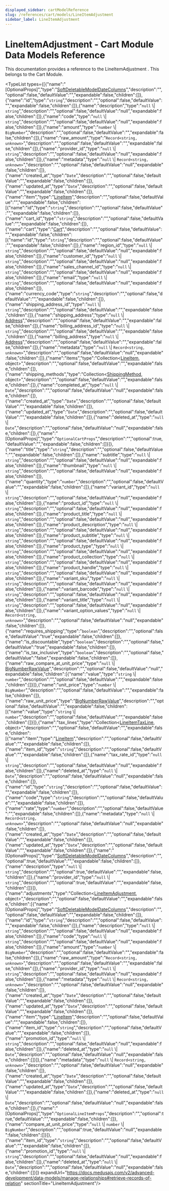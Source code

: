 ```yaml
---
displayed_sidebar: cartModelReference
slug: /references/cart/models/LineItemAdjustment
sidebar_label: LineItemAdjustment
---
```



# LineItemAdjustment - Cart Module Data Models Reference

This documentation provides a reference to the LineItemAdjustment . This belongs to the Cart Module.

<TypeList types={[{"name":"[OptionalProps]","type":"[SoftDeletableModelDateColumns](../../../types/DAL/types/types.DAL.SoftDeletableModelDateColumns/page.mdx)","description":"","optional":false,"defaultValue":"","expandable":false,"children":[]},{"name":"id","type":"`string`","description":"","optional":false,"defaultValue":"","expandable":false,"children":[]},{"name":"description","type":"`null` \\| `string`","description":"","optional":false,"defaultValue":"null","expandable":false,"children":[]},{"name":"code","type":"`null` \\| `string`","description":"","optional":false,"defaultValue":"null","expandable":false,"children":[]},{"name":"amount","type":"`number` \\| `BigNumber`","description":"","optional":false,"defaultValue":"","expandable":false,"children":[]},{"name":"raw_amount","type":"`Record<string, unknown>`","description":"","optional":false,"defaultValue":"","expandable":false,"children":[]},{"name":"provider_id","type":"`null` \\| `string`","description":"","optional":false,"defaultValue":"null","expandable":false,"children":[]},{"name":"metadata","type":"`null` \\| `Record<string, unknown>`","description":"","optional":false,"defaultValue":"null","expandable":false,"children":[]},{"name":"created_at","type":"`Date`","description":"","optional":false,"defaultValue":"","expandable":false,"children":[]},{"name":"updated_at","type":"`Date`","description":"","optional":false,"defaultValue":"","expandable":false,"children":[]},{"name":"item","type":"[LineItem](../cart_models.LineItem/page.mdx)","description":"","optional":false,"defaultValue":"","expandable":false,"children":[{"name":"id","type":"`string`","description":"","optional":false,"defaultValue":"","expandable":false,"children":[]},{"name":"cart_id","type":"`string`","description":"","optional":false,"defaultValue":"","expandable":false,"children":[]},{"name":"cart","type":"[Cart](../cart_models.Cart/page.mdx)","description":"","optional":false,"defaultValue":"","expandable":false,"children":[{"name":"id","type":"`string`","description":"","optional":false,"defaultValue":"","expandable":false,"children":[]},{"name":"region_id","type":"`null` \\| `string`","description":"","optional":false,"defaultValue":"null","expandable":false,"children":[]},{"name":"customer_id","type":"`null` \\| `string`","description":"","optional":false,"defaultValue":"null","expandable":false,"children":[]},{"name":"sales_channel_id","type":"`null` \\| `string`","description":"","optional":false,"defaultValue":"null","expandable":false,"children":[]},{"name":"email","type":"`null` \\| `string`","description":"","optional":false,"defaultValue":"null","expandable":false,"children":[]},{"name":"currency_code","type":"`string`","description":"","optional":false,"defaultValue":"","expandable":false,"children":[]},{"name":"shipping_address_id","type":"`null` \\| `string`","description":"","optional":false,"defaultValue":"","expandable":false,"children":[]},{"name":"shipping_address","type":"`null` \\| [Address](../cart_models.Address/page.mdx)","description":"","optional":false,"defaultValue":"","expandable":false,"children":[]},{"name":"billing_address_id","type":"`null` \\| `string`","description":"","optional":false,"defaultValue":"","expandable":false,"children":[]},{"name":"billing_address","type":"`null` \\| [Address](../cart_models.Address/page.mdx)","description":"","optional":false,"defaultValue":"","expandable":false,"children":[]},{"name":"metadata","type":"`null` \\| `Record<string, unknown>`","description":"","optional":false,"defaultValue":"null","expandable":false,"children":[]},{"name":"items","type":"Collection&#60;[LineItem](../cart_models.LineItem/page.mdx), object&#62;","description":"","optional":false,"defaultValue":"","expandable":false,"children":[]},{"name":"shipping_methods","type":"Collection&#60;[ShippingMethod](../cart_models.ShippingMethod/page.mdx), object&#62;","description":"","optional":false,"defaultValue":"","expandable":false,"children":[]},{"name":"completed_at","type":"`null` \\| `Date`","description":"","optional":false,"defaultValue":"null","expandable":false,"children":[]},{"name":"created_at","type":"`Date`","description":"","optional":false,"defaultValue":"","expandable":false,"children":[]},{"name":"updated_at","type":"`Date`","description":"","optional":false,"defaultValue":"","expandable":false,"children":[]},{"name":"deleted_at","type":"`null` \\| `Date`","description":"","optional":false,"defaultValue":"null","expandable":false,"children":[]},{"name":"[OptionalProps]","type":"`OptionalCartProps`","description":"","optional":true,"defaultValue":"","expandable":false,"children":[]}]},{"name":"title","type":"`string`","description":"","optional":false,"defaultValue":"","expandable":false,"children":[]},{"name":"subtitle","type":"`null` \\| `string`","description":"","optional":false,"defaultValue":"null","expandable":false,"children":[]},{"name":"thumbnail","type":"`null` \\| `string`","description":"","optional":false,"defaultValue":"null","expandable":false,"children":[]},{"name":"quantity","type":"`number`","description":"","optional":false,"defaultValue":"","expandable":false,"children":[]},{"name":"variant_id","type":"`null` \\| `string`","description":"","optional":false,"defaultValue":"null","expandable":false,"children":[]},{"name":"product_id","type":"`null` \\| `string`","description":"","optional":false,"defaultValue":"null","expandable":false,"children":[]},{"name":"product_title","type":"`null` \\| `string`","description":"","optional":false,"defaultValue":"null","expandable":false,"children":[]},{"name":"product_description","type":"`null` \\| `string`","description":"","optional":false,"defaultValue":"null","expandable":false,"children":[]},{"name":"product_subtitle","type":"`null` \\| `string`","description":"","optional":false,"defaultValue":"null","expandable":false,"children":[]},{"name":"product_type","type":"`null` \\| `string`","description":"","optional":false,"defaultValue":"null","expandable":false,"children":[]},{"name":"product_collection","type":"`null` \\| `string`","description":"","optional":false,"defaultValue":"null","expandable":false,"children":[]},{"name":"product_handle","type":"`null` \\| `string`","description":"","optional":false,"defaultValue":"null","expandable":false,"children":[]},{"name":"variant_sku","type":"`null` \\| `string`","description":"","optional":false,"defaultValue":"null","expandable":false,"children":[]},{"name":"variant_barcode","type":"`null` \\| `string`","description":"","optional":false,"defaultValue":"null","expandable":false,"children":[]},{"name":"variant_title","type":"`null` \\| `string`","description":"","optional":false,"defaultValue":"null","expandable":false,"children":[]},{"name":"variant_option_values","type":"`null` \\| `Record<string, unknown>`","description":"","optional":false,"defaultValue":"null","expandable":false,"children":[]},{"name":"requires_shipping","type":"`boolean`","description":"","optional":false,"defaultValue":"true","expandable":false,"children":[]},{"name":"is_discountable","type":"`boolean`","description":"","optional":false,"defaultValue":"true","expandable":false,"children":[]},{"name":"is_tax_inclusive","type":"`boolean`","description":"","optional":false,"defaultValue":"false","expandable":false,"children":[]},{"name":"raw_compare_at_unit_price","type":"`null` \\| [BigNumberRawValue](../../../types/types/types.BigNumberRawValue/page.mdx)","description":"","optional":false,"defaultValue":"null","expandable":false,"children":[{"name":"value","type":"`string` \\| `number`","description":"","optional":false,"defaultValue":"","expandable":false,"children":[]}]},{"name":"unit_price","type":"`number` \\| `BigNumber`","description":"","optional":false,"defaultValue":"","expandable":false,"children":[]},{"name":"raw_unit_price","type":"[BigNumberRawValue](../../../types/types/types.BigNumberRawValue/page.mdx)","description":"","optional":false,"defaultValue":"","expandable":false,"children":[{"name":"value","type":"`string` \\| `number`","description":"","optional":false,"defaultValue":"","expandable":false,"children":[]}]},{"name":"tax_lines","type":"Collection&#60;[LineItemTaxLine](../cart_models.LineItemTaxLine/page.mdx), object&#62;","description":"","optional":false,"defaultValue":"","expandable":false,"children":[{"name":"item","type":"[LineItem](../cart_models.LineItem/page.mdx)","description":"","optional":false,"defaultValue":"","expandable":false,"children":[]},{"name":"item_id","type":"`string`","description":"","optional":false,"defaultValue":"","expandable":false,"children":[]},{"name":"tax_rate_id","type":"`null` \\| `string`","description":"","optional":false,"defaultValue":"null","expandable":false,"children":[]},{"name":"deleted_at","type":"`null` \\| `Date`","description":"","optional":false,"defaultValue":"null","expandable":false,"children":[]},{"name":"id","type":"`string`","description":"","optional":false,"defaultValue":"","expandable":false,"children":[]},{"name":"code","type":"`string`","description":"","optional":false,"defaultValue":"","expandable":false,"children":[]},{"name":"rate","type":"`number`","description":"","optional":false,"defaultValue":"","expandable":false,"children":[]},{"name":"metadata","type":"`null` \\| `Record<string, unknown>`","description":"","optional":false,"defaultValue":"null","expandable":false,"children":[]},{"name":"created_at","type":"`Date`","description":"","optional":false,"defaultValue":"","expandable":false,"children":[]},{"name":"updated_at","type":"`Date`","description":"","optional":false,"defaultValue":"","expandable":false,"children":[]},{"name":"[OptionalProps]","type":"[SoftDeletableModelDateColumns](../../../types/DAL/types/types.DAL.SoftDeletableModelDateColumns/page.mdx)","description":"","optional":true,"defaultValue":"","expandable":false,"children":[]},{"name":"description","type":"`null` \\| `string`","description":"","optional":true,"defaultValue":"","expandable":false,"children":[]},{"name":"provider_id","type":"`null` \\| `string`","description":"","optional":true,"defaultValue":"","expandable":false,"children":[]}]},{"name":"adjustments","type":"Collection&#60;[LineItemAdjustment](page.mdx), object&#62;","description":"","optional":false,"defaultValue":"","expandable":false,"children":[{"name":"[OptionalProps]","type":"[SoftDeletableModelDateColumns](../../../types/DAL/types/types.DAL.SoftDeletableModelDateColumns/page.mdx)","description":"","optional":false,"defaultValue":"","expandable":false,"children":[]},{"name":"id","type":"`string`","description":"","optional":false,"defaultValue":"","expandable":false,"children":[]},{"name":"description","type":"`null` \\| `string`","description":"","optional":false,"defaultValue":"null","expandable":false,"children":[]},{"name":"code","type":"`null` \\| `string`","description":"","optional":false,"defaultValue":"null","expandable":false,"children":[]},{"name":"amount","type":"`number` \\| `BigNumber`","description":"","optional":false,"defaultValue":"","expandable":false,"children":[]},{"name":"raw_amount","type":"`Record<string, unknown>`","description":"","optional":false,"defaultValue":"","expandable":false,"children":[]},{"name":"provider_id","type":"`null` \\| `string`","description":"","optional":false,"defaultValue":"null","expandable":false,"children":[]},{"name":"metadata","type":"`null` \\| `Record<string, unknown>`","description":"","optional":false,"defaultValue":"null","expandable":false,"children":[]},{"name":"created_at","type":"`Date`","description":"","optional":false,"defaultValue":"","expandable":false,"children":[]},{"name":"updated_at","type":"`Date`","description":"","optional":false,"defaultValue":"","expandable":false,"children":[]},{"name":"item","type":"[LineItem](../cart_models.LineItem/page.mdx)","description":"","optional":false,"defaultValue":"","expandable":false,"children":[]},{"name":"item_id","type":"`string`","description":"","optional":false,"defaultValue":"","expandable":false,"children":[]},{"name":"promotion_id","type":"`null` \\| `string`","description":"","optional":false,"defaultValue":"null","expandable":false,"children":[]},{"name":"deleted_at","type":"`null` \\| `Date`","description":"","optional":false,"defaultValue":"null","expandable":false,"children":[]}]},{"name":"metadata","type":"`null` \\| `Record<string, unknown>`","description":"","optional":false,"defaultValue":"null","expandable":false,"children":[]},{"name":"created_at","type":"`Date`","description":"","optional":false,"defaultValue":"","expandable":false,"children":[]},{"name":"updated_at","type":"`Date`","description":"","optional":false,"defaultValue":"","expandable":false,"children":[]},{"name":"deleted_at","type":"`null` \\| `Date`","description":"","optional":false,"defaultValue":"null","expandable":false,"children":[]},{"name":"[OptionalProps]","type":"`OptionalLineItemProps`","description":"","optional":true,"defaultValue":"","expandable":false,"children":[]},{"name":"compare_at_unit_price","type":"`null` \\| `number` \\| `BigNumber`","description":"","optional":true,"defaultValue":"null","expandable":false,"children":[]}]},{"name":"item_id","type":"`string`","description":"","optional":false,"defaultValue":"","expandable":false,"children":[]},{"name":"promotion_id","type":"`null` \\| `string`","description":"","optional":false,"defaultValue":"null","expandable":false,"children":[]},{"name":"deleted_at","type":"`null` \\| `Date`","description":"","optional":false,"defaultValue":"null","expandable":false,"children":[]}]} expandUrl="https://docs.medusajs.com/v2/advanced-development/data-models/manage-relationships#retrieve-records-of-relation" sectionTitle="LineItemAdjustment"/>
